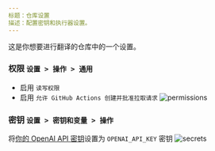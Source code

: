 ```yaml
---
标题：仓库设置
描述：配置密钥和执行器设置。
---
```




这是你想要进行翻译的仓库中的一个设置。

<Steps>

### 权限 `设置 > 操作 > 通用`

- 启用 `读写权限`
- 启用 `允许 GitHub Actions 创建并批准拉取请求`
![permissions](https://user-images.githubusercontent.com/69892552/228692074-d8d009a8-9272-4023-97b1-3cbc637d5d84.jpg)


### 密钥 `设置 > 密钥和变量 > 操作`

将[你的 OpenAI API 密钥](./openai-key#copy-the-api-key)设置为 `OPENAI_API_KEY` 密钥
![secrets](https://user-images.githubusercontent.com/69892552/228692421-22d7db33-4e32-4f28-b166-45b4d3ce2b11.jpg)


</Steps>